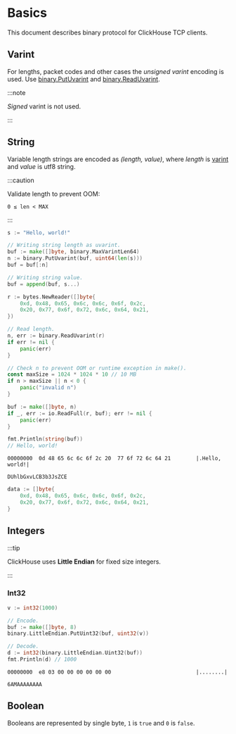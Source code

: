 # Basics


This document describes binary protocol for ClickHouse TCP clients.

## Varint

For lengths, packet codes and other cases the *unsigned varint* encoding is used.
Use [binary.PutUvarint](https://pkg.go.dev/encoding/binary#PutUvarint) and [binary.ReadUvarint](https://pkg.go.dev/encoding/binary#ReadUvarint).

:::note

*Signed* varint is not used.

:::

## String

Variable length strings are encoded as *(length, value)*, where *length* is [varint](#varint) and *value* is utf8 string.

:::caution

Validate length to prevent OOM:

`0 ≤ len < MAX`

:::

<Tabs>
<TabItem value="encode" label="Encode">

```go
s := "Hello, world!"

// Writing string length as uvarint.
buf := make([]byte, binary.MaxVarintLen64)
n := binary.PutUvarint(buf, uint64(len(s)))
buf = buf[:n]

// Writing string value.
buf = append(buf, s...)
```

</TabItem>
<TabItem value="decode" label="Decode">

```go
r := bytes.NewReader([]byte{
    0xd, 0x48, 0x65, 0x6c, 0x6c, 0x6f, 0x2c,
    0x20, 0x77, 0x6f, 0x72, 0x6c, 0x64, 0x21,
})

// Read length.
n, err := binary.ReadUvarint(r)
if err != nil {
	panic(err)
}

// Check n to prevent OOM or runtime exception in make().
const maxSize = 1024 * 1024 * 10 // 10 MB
if n > maxSize || n < 0 {
    panic("invalid n")
}

buf := make([]byte, n)
if _, err := io.ReadFull(r, buf); err != nil {
	panic(err)
}

fmt.Println(string(buf))
// Hello, world!
```

</TabItem>
</Tabs>

<Tabs>
<TabItem value="hexdump" label="Hex dump">

```hexdump
00000000  0d 48 65 6c 6c 6f 2c 20  77 6f 72 6c 64 21        |.Hello, world!|
```

</TabItem>
<TabItem value="base64" label="Base64">

```text
DUhlbGxvLCB3b3JsZCE
```

</TabItem>
<TabItem value="go" label="Go">

```go
data := []byte{
    0xd, 0x48, 0x65, 0x6c, 0x6c, 0x6f, 0x2c,
    0x20, 0x77, 0x6f, 0x72, 0x6c, 0x64, 0x21,
}
```

</TabItem>
</Tabs>

## Integers

:::tip

ClickHouse uses **Little Endian** for fixed size integers.

:::

### Int32
```go
v := int32(1000)

// Encode.
buf := make([]byte, 8)
binary.LittleEndian.PutUint32(buf, uint32(v))

// Decode.
d := int32(binary.LittleEndian.Uint32(buf))
fmt.Println(d) // 1000
```

<Tabs>
<TabItem value="hexdump" label="Hex dump">

```hexdump
00000000  e8 03 00 00 00 00 00 00                           |........|
```

</TabItem>
<TabItem value="base64" label="Base64">

```text
6AMAAAAAAAA
```

</TabItem>
</Tabs>

## Boolean

Booleans are represented by single byte, `1` is `true` and `0` is `false`.
